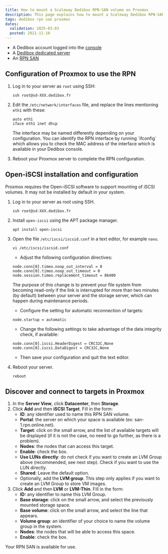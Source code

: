 ```yaml
---
title: How to mount a Scaleway Dedibox RPN-SAN volume on Proxmox
description: This page explains how to mount a Scaleway Dedibox RPN-SAN volume on Proxmox
tags: dedibox rpn san proxmox
dates:
  validation: 2025-03-03
  posted: 2021-11-10
---
```



<Requirements />

- A Dedibox account logged into the [console](https://console.online.net)
- A [Dedibox dedicated server](https://www.scaleway.com/en/dedibox)
- An [RPN SAN](https://www.scaleway.com/en/dedibox/storage/)

## Configuration of Proxmox to use the RPN

1. Log in to your server as `root` using SSH:
    ```
    ssh root@sd-XXX.dedibox.fr
    ```
2. Edit the `/etc/network/interfaces` file, and replace the lines mentioning `eth1` with these:
    ```
    auto eth1
    iface eth1 inet dhcp
    ```

    <Message type="tip">
      The interface may be named differently depending on your configuration. You can identify the RPN interface by running `ifconfig` which allows you to check the MAC address of the interface which is available in your Dedibox console.
    </Message>
3. Reboot your Proxmox server to complete the RPN configuration.

## Open-iSCSI installation and configuration

Proxmox requires the Open-iSCSI software to support mounting of iSCSI volumes. It may not be installed by default in your system.

1. Log in to your server as root using SSH.
    ```
    ssh root@sd-XXX.dedibox.fr
    ```
2. Install `open-iscsi` using the APT package manager.
    ```
    apt install open-iscsi
    ```
3. Open the file `/etc/iscsi/iscsid.conf` in a text editor, for example `nano`.
    ```
    vi /etc/iscsi/iscsid.conf
    ```

    * Adjust the following configuration directives:
    ```
    node.conn[0].timeo.noop_out_interval = 0
    node.conn[0].timeo.noop_out_timeout = 0
    node.session.timeo.replacement_timeout = 86400
    ```
    The purpose of this change is to prevent your file system from becoming read-only if the link is interrupted for more than two minutes (by default) between your server and the storage server, which can happen during maintenance periods.

    * Configure the setting for automatic reconnection of targets:
    ```
    node.startup = automatic
    ```

    * Change the following settings to take advantage of the data integrity check, if available:
    ```
    node.conn[0].iscsi.HeaderDigest = CRC32C,None
    node.conn[0].iscsi.DataDigest = CRC32C,None
    ```
    * Then save your configuration and quit the text editor.
7. Reboot your server.
    ```
    reboot
    ```

## Discover and connect to targets in Proxmox

1. In the **Server View**, click **Datacenter**, then **Storage**.
2. Click **Add** and then **iSCSI Target**. Fill in the form:
    * **ID**: any identifier used to name this RPN SAN volume.
    * **Portal**: the server on which your space is available (ex: san-1.rpn.online.net).
    * **Target**: click on the small arrow, and the list of available targets will be displayed (if it is not the case, no need to go further, as there is a problem).
    * **Nodes**: the nodes that can access this target.
    * **Enable**: check the box.
    * **Use LUNs directly**: do not check if you want to create an LVM Group above (recommended, see next step). Check if you want to use the LUN directly.
    * **Shared**: Leave the default option.
    * Optionally, add the **LVM group**.
    This step only applies if you want to create an LVM Group to store VM images.
3. Click **Add** and then **LVM** or **LVM-Thin**. Fill in the form:
    * **ID:** any identifier to name this LVM Group.
    * **Base storage**: click on the small arrow, and select the previously mounted storage space.
    * **Base volume**: click on the small arrow, and select the line that appears.
    * **Volume group**: an identifier of your choice to name the volume group in the system.
    * **Nodes**: the nodes that will be able to access this space.
    * **Enable**: check the box.

Your RPN SAN is available for use.